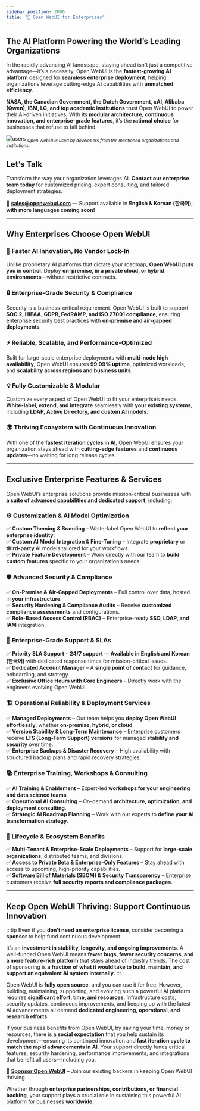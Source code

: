 ```yaml
---
sidebar_position: 2000
title: "🏢 Open WebUI for Enterprises"
---
```


## The AI Platform Powering the World’s Leading Organizations  

In the rapidly advancing AI landscape, staying ahead isn't just a competitive advantage—it’s a necessity. Open WebUI is the **fastest-growing AI platform** designed for **seamless enterprise deployment**, helping organizations leverage cutting-edge AI capabilities with **unmatched efficiency**.  

**NASA, the Canadian Government, the Dutch Government, xAI, Alibaba (Qwen), IBM, LG, and top academic institutions** trust Open WebUI to power their AI-driven initiatives. With its **modular architecture, continuous innovation, and enterprise-grade features**, it’s the **rational choice** for businesses that refuse to fall behind.  

![users](/images/enterprise/users.png)
<sub className=" text-xs">*Open WebUI is used by developers from the mentioned organizations and institutions.*</sub>


## **Let’s Talk**  

Transform the way your organization leverages AI. **Contact our enterprise team today** for customized pricing, expert consulting, and tailored deployment strategies.  

📧 **sales@openwebui.com** — Support available in **English & Korean (한국어), with more languages coming soon!**  

---

## Why Enterprises Choose Open WebUI  

### 🚀 **Faster AI Innovation, No Vendor Lock-In**  
Unlike proprietary AI platforms that dictate your roadmap, **Open WebUI puts you in control**. Deploy **on-premise, in a private cloud, or hybrid environments**—without restrictive contracts.  

### 🔒 **Enterprise-Grade Security & Compliance**  
Security is a business-critical requirement. Open WebUI is built to support **SOC 2, HIPAA, GDPR, FedRAMP, and ISO 27001 compliance**, ensuring enterprise security best practices with **on-premise and air-gapped deployments**.  

### ⚡ **Reliable, Scalable, and Performance-Optimized**  
Built for large-scale enterprise deployments with **multi-node high availability**, Open WebUI ensures **99.99% uptime**, optimized workloads, and **scalability across regions and business units**.  

### 💡 **Fully Customizable & Modular**  
Customize every aspect of Open WebUI to fit your enterprise’s needs. **White-label, extend, and integrate** seamlessly with **your existing systems**, including **LDAP, Active Directory, and custom AI models**.  

### 🌍 **Thriving Ecosystem with Continuous Innovation**  
With one of the **fastest iteration cycles in AI**, Open WebUI ensures your organization stays ahead with **cutting-edge features** and **continuous updates**—no waiting for long release cycles.  

---

## **Exclusive Enterprise Features & Services**  

Open WebUI’s enterprise solutions provide mission-critical businesses with **a suite of advanced capabilities and dedicated support**, including:  

### ⚙ **Customization & AI Model Optimization**  
✅ **Custom Theming & Branding** – White-label Open WebUI to **reflect your enterprise identity**.  
✅ **Custom AI Model Integration & Fine-Tuning** – Integrate **proprietary** or **third-party** AI models tailored for your workflows.  
✅ **Private Feature Development** – Work directly with our team to **build custom features** specific to your organization’s needs.  

### 🛡️ **Advanced Security & Compliance**  
✅ **On-Premise & Air-Gapped Deployments** – Full control over data, hosted in **your infrastructure**.  
✅ **Security Hardening & Compliance Audits** – Receive **customized compliance assessments** and configurations.  
✅ **Role-Based Access Control (RBAC)** – Enterprise-ready **SSO, LDAP, and IAM** integration.  

### 🔧 **Enterprise-Grade Support & SLAs**  
✅ **Priority SLA Support** – **24/7 support — Available in English and Korean (한국어)** with dedicated response times for mission-critical issues.  
✅ **Dedicated Account Manager** – A **single point of contact** for guidance, onboarding, and strategy.  
✅ **Exclusive Office Hours with Core Engineers** – Directly work with the engineers evolving Open WebUI.  

### 🏗️ **Operational Reliability & Deployment Services**  
✅ **Managed Deployments** – Our team helps you **deploy Open WebUI effortlessly**, whether **on-premise, hybrid, or cloud**.  
✅ **Version Stability & Long-Term Maintenance** – Enterprise customers receive **LTS (Long-Term Support) versions** for managed **stability and security** over time.  
✅ **Enterprise Backups & Disaster Recovery** – High availability with structured backup plans and rapid recovery strategies.  

### 📚 **Enterprise Training, Workshops & Consulting**  
✅ **AI Training & Enablement** – Expert-led **workshops for your engineering and data science teams**.  
✅ **Operational AI Consulting** – On-demand **architecture, optimization, and deployment consulting**.  
✅ **Strategic AI Roadmap Planning** – Work with our experts to **define your AI transformation strategy**.  

### 🔄 **Lifecycle & Ecosystem Benefits**  
✅ **Multi-Tenant & Enterprise-Scale Deployments** – Support for **large-scale organizations**, distributed teams, and divisions.  
✅ **Access to Private Beta & Enterprise-Only Features** – Stay ahead with access to upcoming, high-priority capabilities.  
✅ **Software Bill of Materials (SBOM) & Security Transparency** – Enterprise customers receive **full security reports and compliance packages**.  

---

## **Keep Open WebUI Thriving: Support Continuous Innovation** 

:::tip
Even if you **don’t need an enterprise license**, consider becoming a **sponsor** to help fund continuous development. 

It’s an **investment in stability, longevity, and ongoing improvements**. A well-funded Open WebUI means **fewer bugs, fewer security concerns, and a more feature-rich platform** that stays ahead of industry trends. The cost of sponsoring is **a fraction of what it would take to build, maintain, and support an equivalent AI system internally.** 
:::


Open WebUI is **fully open source**, and you can use it for free. However, building, maintaining, supporting, and evolving such a powerful AI platform requires **significant effort, time, and resources**. Infrastructure costs, security updates, continuous improvements, and keeping up with the latest AI advancements all demand **dedicated engineering, operational, and research efforts**.  

If your business benefits from Open WebUI, by saving your time, money or resources, there is a **social expectation** that you help sustain its development—ensuring its continued innovation and **fast iteration cycle to match the rapid advancements in AI**. Your support directly funds critical features, security hardening, performance improvements, and integrations that benefit all users—including you.  

💙 **[Sponsor Open WebUI](https://github.com/sponsors/tjbck)** – Join our existing backers in keeping Open WebUI thriving.  

Whether through **enterprise partnerships, contributions, or financial backing**, your support plays a crucial role in sustaining this powerful AI platform for businesses **worldwide**.  

